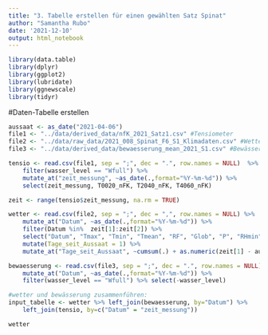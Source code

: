 ```yaml
---
title: "3. Tabelle erstellen für einen gewählten Satz Spinat"
author: "Samantha Rubo"
date: '2021-12-10'
output: html_notebook
---
```


```r
library(data.table)
library(dplyr)
library(ggplot2)
library(lubridate)
library(ggnewscale)
library(tidyr)
```

#Daten-Tabelle erstellen
```r
aussaat <- as_date("2021-04-06")
file1 <- "../data/derived_data/nfK_2021_Satz1.csv" #Tensiometer
file2 <- "../data/raw_data/2021_008_Spinat_F6_S1_Klimadaten.csv" #Wetter
file3 <- "../data/derived_data/bewaesserung_mean_2021_S1.csv" #Bewässerung

tensio <- read.csv(file1, sep = ";", dec = ".", row.names = NULL)  %>%
    filter(wasser_level == "Wfull") %>%
    mutate_at("zeit_messung", ~as_date(.,format="%Y-%m-%d")) %>%
    select(zeit_messung, T0020_nFK, T2040_nFK, T4060_nFK)

zeit <- range(tensio$zeit_messung, na.rm = TRUE)

wetter <- read.csv(file2, sep = ";", dec = ",", row.names = NULL) %>%
    mutate_at("Datum", ~as_date(.,format="%Y-%m-%d")) %>%
    filter(Datum %in%  zeit[1]:zeit[2]) %>%
    select("Datum", "Tmax", "Tmin", "Tmean", "RF", "Glob", "P", "RHmin", "V2") %>%
    mutate(Tage_seit_Aussaat = 1) %>%
    mutate_at("Tage_seit_Aussaat", ~cumsum(.) + as.numeric(zeit[1] - aussaat))

bewaesserung <- read.csv(file3, sep = ";", dec = ".", row.names = NULL) %>%
    mutate_at("Datum", ~as_date(.,format="%Y-%m-%d")) %>%
    filter(wasser_level == "Wfull") %>% select(-wasser_level)

#wetter und bewässerung zusammenführen:
input_tabelle <- wetter %>% left_join(bewaesserung, by="Datum") %>%
    left_join(tensio, by=c("Datum" = "zeit_messung"))
```

```r
wetter
```




